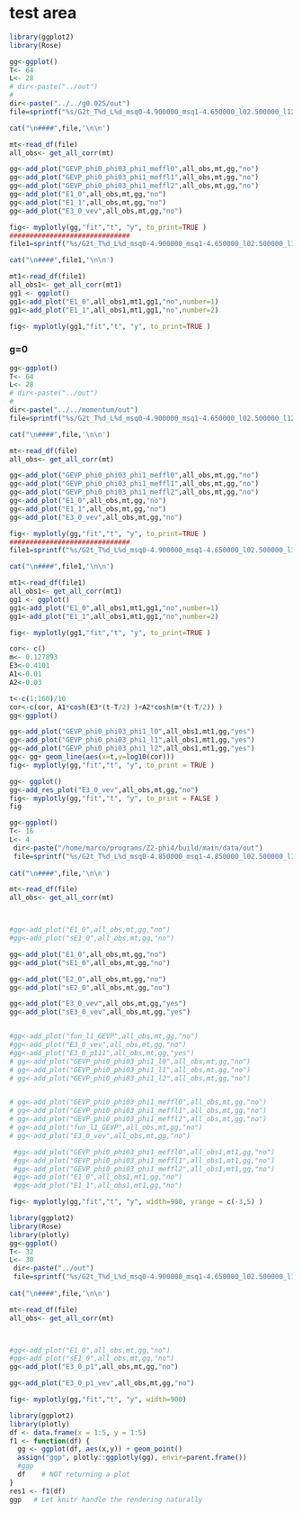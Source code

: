 # test area



```r
library(ggplot2)
library(Rose)

gg<-ggplot()
T<- 64
L<- 28
# dir<-paste("../out")
# 
dir<-paste("../../g0.025/out")
file=sprintf("%s/G2t_T%d_L%d_msq0-4.900000_msq1-4.650000_l02.500000_l12.500000_mu5.000000_g0.025000_rep0_output",dir,T,L)

cat("\n####",file,'\n\n')

mt<-read_df(file)
all_obs<- get_all_corr(mt)

gg<-add_plot("GEVP_phi0_phi03_phi1_meffl0",all_obs,mt,gg,"no")
gg<-add_plot("GEVP_phi0_phi03_phi1_meffl1",all_obs,mt,gg,"no")
gg<-add_plot("GEVP_phi0_phi03_phi1_meffl2",all_obs,mt,gg,"no")
gg<-add_plot("E1_0",all_obs,mt,gg,"no")
gg<-add_plot("E1_1",all_obs,mt,gg,"no")
gg<-add_plot("E3_0_vev",all_obs,mt,gg,"no")

fig<- myplotly(gg,"fit","t", "y", to_print=TRUE )
##############################
file1=sprintf("%s/G2t_T%d_L%d_msq0-4.900000_msq1-4.650000_l02.500000_l12.500000_mu5.000000_g0.025000_rep0_meff_correlators",dir,T,L)

cat("\n####",file1,'\n\n')

mt1<-read_df(file1)
all_obs1<- get_all_corr(mt1)
gg1 <- ggplot()
gg1<-add_plot("E1_0",all_obs1,mt1,gg1,"no",number=1)
gg1<-add_plot("E1_1",all_obs1,mt1,gg1,"no",number=2)

fig<- myplotly(gg1,"fit","t", "y", to_print=TRUE )

```



### g=0

```r


gg<-ggplot()
T<- 64
L<- 28
# dir<-paste("../out")
# 
dir<-paste("../../momentum/out")
file=sprintf("%s/G2t_T%d_L%d_msq0-4.900000_msq1-4.650000_l02.500000_l12.500000_mu5.000000_g0.000000_rep0_output",dir,T,L)

cat("\n####",file,'\n\n')

mt<-read_df(file)
all_obs<- get_all_corr(mt)

gg<-add_plot("GEVP_phi0_phi03_phi1_meffl0",all_obs,mt,gg,"no")
gg<-add_plot("GEVP_phi0_phi03_phi1_meffl1",all_obs,mt,gg,"no")
gg<-add_plot("GEVP_phi0_phi03_phi1_meffl2",all_obs,mt,gg,"no")
gg<-add_plot("E1_0",all_obs,mt,gg,"no")
gg<-add_plot("E1_1",all_obs,mt,gg,"no")
gg<-add_plot("E3_0_vev",all_obs,mt,gg,"no")

fig<- myplotly(gg,"fit","t", "y", to_print=TRUE )
##############################
file1=sprintf("%s/G2t_T%d_L%d_msq0-4.900000_msq1-4.650000_l02.500000_l12.500000_mu5.000000_g0.000000_rep0_meff_correlators",dir,T,L)

cat("\n####",file1,'\n\n')

mt1<-read_df(file1)
all_obs1<- get_all_corr(mt1)
gg1 <- ggplot()
gg1<-add_plot("E1_0",all_obs1,mt1,gg1,"no",number=1)
gg1<-add_plot("E1_1",all_obs1,mt1,gg1,"no",number=2)

fig<- myplotly(gg1,"fit","t", "y", to_print=TRUE )

```

```r
cor<- c()
m<- 0.127893
E3<-0.4101
A1<-0.01
A2<-0.03

t<-c(1:160)/10
cor<-c(cor, A1*cosh(E3*(t-T/2) )+A2*cosh(m*(t-T/2)) )
gg<-ggplot()

gg<-add_plot("GEVP_phi0_phi03_phi1_l0",all_obs1,mt1,gg,"yes")
gg<-add_plot("GEVP_phi0_phi03_phi1_l1",all_obs1,mt1,gg,"yes")
gg<-add_plot("GEVP_phi0_phi03_phi1_l2",all_obs1,mt1,gg,"yes")
gg<- gg+ geom_line(aes(x=t,y=log10(cor)))
fig<- myplotly(gg,"fit","t", "y", to_print = TRUE )

```


```r
gg<- ggplot()
gg<-add_res_plot("E3_0_vev",all_obs,mt,gg,"no")
fig<- myplotly(gg,"fit","t", "y", to_print = FALSE )
fig
```


```r

gg<-ggplot()
T<- 16
L<- 4
 dir<-paste("/home/marco/programs/Z2-phi4/build/main/data/out")
 file=sprintf("%s/G2t_T%d_L%d_msq0-4.850000_msq1-4.850000_l02.500000_l12.500000_mu5.000000_g0.000000_rep0_output",dir,T,L)
 
cat("\n####",file,'\n\n')

mt<-read_df(file)
all_obs<- get_all_corr(mt)



#gg<-add_plot("E1_0",all_obs,mt,gg,"no")
#gg<-add_plot("sE1_0",all_obs,mt,gg,"no")

gg<-add_plot("E1_0",all_obs,mt,gg,"no")
gg<-add_plot("sE1_0",all_obs,mt,gg,"no")

gg<-add_plot("E2_0",all_obs,mt,gg,"no")
gg<-add_plot("sE2_0",all_obs,mt,gg,"no")

gg<-add_plot("E3_0_vev",all_obs,mt,gg,"yes")
gg<-add_plot("sE3_0_vev",all_obs,mt,gg,"yes")


#gg<-add_plot("fun_l1_GEVP",all_obs,mt,gg,"no")
#gg<-add_plot("E3_0_vev",all_obs,mt,gg,"no")
#gg<-add_plot("E3_0_p111",all_obs,mt,gg,"yes")
# gg<-add_plot("GEVP_phi0_phi03_phi1_l0",all_obs,mt,gg,"no")
# gg<-add_plot("GEVP_phi0_phi03_phi1_l1",all_obs,mt,gg,"no")
# gg<-add_plot("GEVP_phi0_phi03_phi1_l2",all_obs,mt,gg,"no")


# gg<-add_plot("GEVP_phi0_phi03_phi1_meffl0",all_obs,mt,gg,"no")
# gg<-add_plot("GEVP_phi0_phi03_phi1_meffl1",all_obs,mt,gg,"no")
# gg<-add_plot("GEVP_phi0_phi03_phi1_meffl2",all_obs,mt,gg,"no")
# gg<-add_plot("fun_l1_GEVP",all_obs,mt,gg,"no")
# gg<-add_plot("E3_0_vev",all_obs,mt,gg,"no")

 #gg<-add_plot("GEVP_phi0_phi03_phi1_meffl0",all_obs1,mt1,gg,"no")
 #gg<-add_plot("GEVP_phi0_phi03_phi1_meffl1",all_obs1,mt1,gg,"no")
 #gg<-add_plot("GEVP_phi0_phi03_phi1_meffl2",all_obs1,mt1,gg,"no")
 #gg<-add_plot("E1_0",all_obs1,mt1,gg,"no")
 #gg<-add_plot("E1_1",all_obs1,mt1,gg,"no")

fig<- myplotly(gg,"fit","t", "y", width=900, yrange = c(-3,5) )


```



```r
library(ggplot2)
library(Rose)
library(plotly)
gg<-ggplot()
T<- 32
L<- 30
 dir<-paste("../out")
 file=sprintf("%s/G2t_T%d_L%d_msq0-4.900000_msq1-4.650000_l02.500000_l12.500000_mu5.000000_g0.000000_rep0_output",dir,T,L)
 
cat("\n####",file,'\n\n')

mt<-read_df(file)
all_obs<- get_all_corr(mt)



#gg<-add_plot("E1_0",all_obs,mt,gg,"no")
#gg<-add_plot("sE1_0",all_obs,mt,gg,"no")
gg<-add_plot("E3_0_p1",all_obs,mt,gg,"no")

gg<-add_plot("E3_0_p1_vev",all_obs,mt,gg,"no")

fig<- myplotly(gg,"fit","t", "y", width=900)


```



```r
library(ggplot2)
library(plotly)
df <- data.frame(x = 1:5, y = 1:5)    
f1 <- function(df) {
  gg <- ggplot(df, aes(x,y)) + geom_point()
  assign("ggp", plotly::ggplotly(gg), envir=parent.frame())
  #ggp
  df    # NOT returning a plot
}
res1 <- f1(df)
ggp   # Let knitr handle the rendering naturally
```